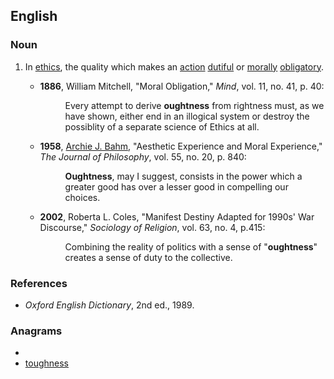 ==English==

===Noun===
{{en-noun|oughtness|es}}

#{{chiefly|philosophy}} In [[ethics]], the quality which makes an [[action]] [[dutiful]] or [[morally]] [[obligatory]].
#*'''1886''', William Mitchell, "Moral Obligation," ''Mind'', vol. 11, no. 41, p. 40:
#*:Every attempt to derive '''oughtness''' from rightness must, as we have shown, either end in an illogical system or destroy the possiblity of a separate science of Ethics at all.
#*'''1958''', [[w:Archie_J._Bahm|Archie J. Bahm]], "Aesthetic Experience and Moral Experience," ''The Journal of Philosophy'', vol. 55, no. 20, p. 840:
#*:'''Oughtness''', may I suggest, consists in the power which a greater good has over a lesser good in compelling our choices.
#*'''2002''', Roberta L. Coles, "Manifest Destiny Adapted for 1990s' War Discourse," ''Sociology of Religion'', vol. 63, no. 4, p.415:
#*:Combining the reality of politics with a sense of "'''oughtness'''" creates a sense of duty to the collective.

===References===
*''Oxford English Dictionary'', 2nd ed., 1989.

===Anagrams===
* {{alphagram|eghnosstu}}
* [[toughness#English|toughness]]